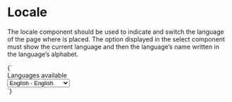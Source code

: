 
<Meta title="Patterns/Locale" />

# Locale

The locale component should be used to indicate and switch the language of the page where is placed. The option
displayed in the select component must show the current language and then the language’s name written in the language’s
alphabet.

<Preview>
  <Story name="Default" height="64px" parameters={{
    design: figmaConfig('753%3A0')
  }}>{`
    <div class="locale">
      Languages available
      <div class="control has-icons-left">
        <div class="select">
          <select>
            <option disabled>Select</option>
            <option selected>English - English</option>
            <option>le Français - French</option>
            <option>Japanese - 日本語</option>
            <option>Russian - Русский</option>
            <option>Spanish - Español</option>
          </select>
        </div>
        <div class="icon is-small is-left">
          <!-- TODO Add icons here -->
        </div>
      </div>
    </div>
  `}</Story>
</Preview>
